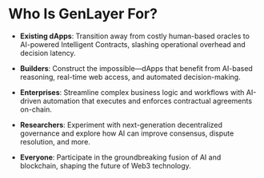 # Who Is GenLayer For?

- **Existing dApps**: Transition away from costly human-based oracles to AI-powered Intelligent Contracts, slashing operational overhead and decision latency.

- **Builders**: Construct the impossible—dApps that benefit from AI-based reasoning, real-time web access, and automated decision-making.

- **Enterprises**: Streamline complex business logic and workflows with AI-driven automation that executes and enforces contractual agreements on-chain.

- **Researchers**: Experiment with next-generation decentralized governance and explore how AI can improve consensus, dispute resolution, and more.

- **Everyone**: Participate in the groundbreaking fusion of AI and blockchain, shaping the future of Web3 technology.